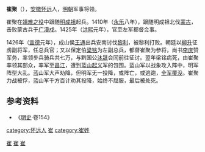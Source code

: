 {{no footnotes|time=2015-11-20T02:03:48+00:00}}
'''崔聚'''（{{bd|？||1427年||}}），[[安徽|安徽]][[怀远|怀远]]人，[[明朝|明朝]]军事将领。

崔聚在[[靖难之役|靖难之役]]中跟随[[明成祖|明成祖]]起兵。1410年（[[永乐|永乐]]八年），跟随明成祖北伐[[蒙古|蒙古]]，击败蒙古兵于[[广漠戍|广漠戍]]。1425年（[[洪熙|洪熙]]元年），官至左军都督佥事。

1426年（[[宣德|宣德]]元年），成山侯[[王通_(明朝)|王通]]出兵安南讨伐[[黎利|黎利]]，被黎利打败。朝廷以[[柳升|柳升]]征虏副将军，任总兵官；又以保定伯[[梁铭|梁铭]]为左副总兵，都督崔聚为参将，尚书[[李庆|李庆]]赞军务，率领步兵骑兵共七万，与黔国公[[沐晟|沐晟]]会同前往征讨。翌年梁铭病死，由崔聚率领其部众，率军至[[昌江|昌江]]，遭到[[蓝山起义|蓝山起义]]军的包围。蓝山军以战象攻入阵中，明军阵型大乱。蓝山军大声劝降，但明军无一投降，或阵亡，或逃跑，[[支棱昌江之戰|全军覆没]]。崔聚力战被俘，蓝山军千方百计劝其投降，始终不屈服，最后被处死。

==参考资料==
*《[[明史|明史]]·卷154》

{{藍山起義}}
[[category:怀远人|category:怀远人]]
[[category:明朝都督僉事|崔]]
[[Category:靖难之役人物|崔]]
[[Category:安南屬明時期人物|崔]]
[[Category:明朝战争身亡者|崔]]
[[category:崔姓|category:崔姓]]